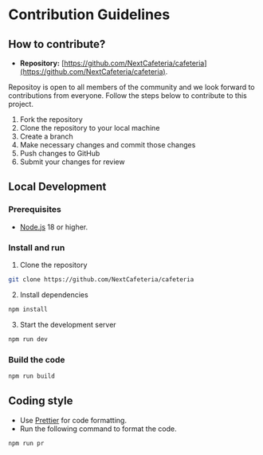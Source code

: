 # Contribution Guidelines

## How to contribute?

- **Repository:** [https://github.com/NextCafeteria/cafeteria](https://github.com/NextCafeteria/cafeteria).

Repositoy is open to all members of the community and we look forward to contributions from everyone. Follow the steps below to contribute to this project.

1. Fork the repository
2. Clone the repository to your local machine
3. Create a branch
4. Make necessary changes and commit those changes
5. Push changes to GitHub
6. Submit your changes for review

## Local Development

### Prerequisites

- [Node.js](https://nodejs.org/en/download/) 18 or higher.

### Install and run

1. Clone the repository

```bash
git clone https://github.com/NextCafeteria/cafeteria
```

2. Install dependencies

```bash
npm install
```

3. Start the development server

```bash
npm run dev
```

### Build the code

```bash
npm run build
```

## Coding style

- Use [Prettier](https://prettier.io/) for code formatting.
- Run the following command to format the code.

```bash
npm run pr
```
